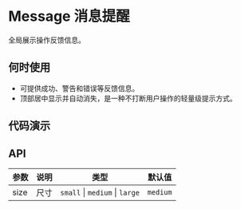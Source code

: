 
# Message 消息提醒

全局展示操作反馈信息。

## 何时使用

- 可提供成功、警告和错误等反馈信息。
- 顶部居中显示并自动消失，是一种不打断用户操作的轻量级提示方式。

## 代码演示

<Usage src='/message/basic.tsx' title='基本' description='最简单的用法。' />

## API

| 参数 | 说明 | 类型                           | 默认值   |
| ---- | ---- | ------------------------------ | -------- |
| size | 尺寸 | `small` \| `medium` \| `large` | `medium` |
